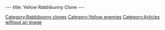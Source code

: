 ---
title: Yellow Rabbibunny Clone
---

{{Enemy|
Name=Yellow rabbibunny clones|
Image=DIVERS.gif|
Range=Yellow|
Reaction=Falls backwards|
Recovery=5 seconds|
Rate=1 second|
Damage=4%|
Range=32 paces|
Speed=10.8kph maximum}}

{{Stub}}

[[Category:Rabbibunny clones]]
[[Category:Yellow enemies]]
[[Category:Articles without an image]]